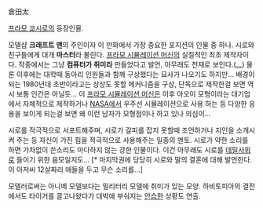 倉田太

[[프라모 쿄시로]]의 등장인물.

모델샵 '''크래프트 맨'''의 주인이자 이 만화에서 가장 중요한 포지션의 인물 중 하나. 시로와 친구들에게 대개 '''마스터'''라 불린다. [[프라모 시뮬레이션 머신]]의 실질적인 최초 제작자이다. 작중에서는 그냥 '''컴퓨터가 취미라''' 만들었다고 발언, 아무래도 천재로 보인다.([[...]]) 물론 이후에는 대학때 동아리 인원들과 함께 구상했다는 묘사가 나오기도 하지만... 배경이 되는 1980년대 초반이라고는 상상도 못할 메커니즘을 구상, 단독으로 제작한걸 보면 역시 보통 인간은 아닐듯... 이 [[프라모 시뮬레이션 머신]]은 이후 아오이 모형이라는 대기업에서 자체적으로 제작하거나 [[NASA]]에서 우주선 시뮬레이션으로 사용 하는 등 다양한 응용을 보이게 되는걸 보면 왜 이런 남자가 모형점이나 하고 있나 의심이...
 
시로를 적극적으로 서포트해주며, 시로가 갈피를 잡지 못할때 조언하거나 지인을 소개시켜 주는 등 자신이 가진 힘을 적극적으로 사용해주는 일종의 멘토. 시로가 약한 소리를 하면 가차없이 쓴소리도 마다하지 않는 강한 인물이다. 이건 아무래도 시로를 [[데릴사위]]로 들이기 위한 음모일지도... [* 마지막권에 당당히 시로와 딸의 결혼에 대해 발언한다. 이 아저씨 12살짜리 애들을 두고 무슨 소리를...]
 
모델러로써는 아니메 모델보다는 밀리터리 모델에 취미가 있는 모양. 하비토피아의 결전에서도 타이거를 끌고나왔다가 대박에 부숴지는 [[안습]]한 상황도 연출.
